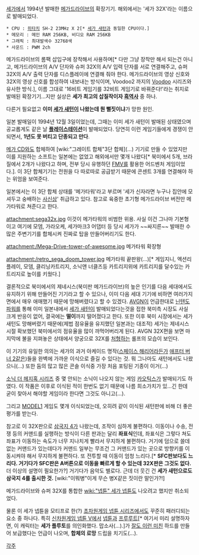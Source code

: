 [[세가]]에서 1994년 발매한 [[메가드라이브]]의 확장기기. 해외에서는 '세가 32X'라는 이름으로 발매되었다.

 * CPU : [[히타치]] SH-2 23MHz X 2[* [[세가 새턴]]과 동일한 CPU이다.]
 * 메모리 : 메인 RAM 256KB, 비디오 RAM 256KB
 * 그래픽 : 최대발색수 32768색
 * 사운드 : PWM 2ch

메가드라이브의 롬팩 삽입구에 장착해서 사용하며[* 다만 그냥 장착만 해서 되는건 아니고, 메가드라이브의 A/V 단자와 슈퍼 32X의 A/V 입력 단자를 서로 연결해주고, 슈퍼 32X의 A/V 출력 단자를 디스플레이에 연결해 줘야 한다. 메가드라이브의 영상 신호와 32X의 영상 신호를 합성하여 내보내는 방식이며, Voodoo2 까지의 [[Voodoo]] 시리즈와 유사한 방식.], 이름 그대로 '16비트 게임기를 32비트 게임기로 바꿔준다!'라는 취지로 발매된 확장기기...지만 실상은 '''세가 최고의 삽질작이자 [[흑역사]]''' 중 하나.

다른거 필요없고 '''이미 [[세가 새턴]]이 나왔는데 뭔 뻘짓이냐'''가 망한 원인.

일본 발매일이 1994년 12월 3일이었는데, 그때는 이미 세가 새턴이 발매된 상태였으며 공교롭게도 같은 날 '''[[플레이스테이션]]'''이 발매되었다. 당연히 이런 게임기들에게 경쟁이 안되면서, '''1년도 못 버티고 단종되고 만다'''.

[[메가 CD]]와도 합체하여 [wiki:"그레이트 합체"3단 합체](...) 기기로 만들 수 있었지만 이를 지원하는 소프트는 일본에는 없었고 해외에서만 몇개 나왔다[* 북미에서 5개, 브라질에서 2개가 나왔다고 하며, 전부 당시 유행하던 [[FMV]]를 활용한 어드벤처 게임이었다.]. 이 3단 합체기기는 전원을 다 따로따로 공급받기 때문에 콘센트 3개를 연결해야 하는 위엄을 보여준다.

일본에서는 이 3단 합체 상태를 '메가타워'라고 부르며 '세가 신자라면 누구나 집안에 모셔두고 숭배하는 [[사신상]]' 취급하고 있다. 참고로 육중한 초기형 메가드라이브 버전만 메가타워로 쳐준다고 한다.

attachment:sega32x.jpg
이것이 메가타워의 비범한 위용. 사실 이건 그나마 기본형이고 여기에 모뎀, 가라오케, 세가마크3 어댑터 등 당시 세가가 ~~싸지른~~ 발매한 수많은 주변기기를 합체시켜 진짜로 탑을 만들어버리기도 한다.

attachment:/Mega-Drive-tower-of-awesome.jpg
메가타워 확장형

attachment:/retro_sega_doom_tower.jpg
메가타워 끝판왕(...)[* 게임지니, 엑션리플레이, 모뎀, 클리닝카트리지, 소닉앤 너클즈등 카트리지위에 카트리지를 달수있는 카트리지로 높이를 키웠다.]

결론적으로 북미에서의 제네시스(북미판 메가드라이브)의 높은 인기를 다음 세대에서도 유지하기 위해 만들어진 기기라고 할 수 있으나, 이미 다음 세대 기기에 비하면 여러가지 면에서 매우 애매했기 때문에 망해버렸다고 할 수 있겠다. [[AVGN]]이 언급한대로 [[닌텐도 파워]]를 통해 이미 일본내에서 [[세가 새턴]]이 발매되었다는것을 접한 북미측 시장도 사실 크게 반응이 없어, 결국에는 '''떨이'''까지 떨어졌다고 한다. 또한 이후 북미 시장에서는 세가 새턴도 망해버렸기 때문에(제법 점유율을 유지했던 일본과는 대조적) 세가는 제네시스 시절 확보했던 북미에서의 점유율을 많이 까먹어버리게 된다. AVGN 32X편을 보면 마지막에 불을 지펴놓은 상태에서 양궁으로 32X를 [[처형]]하는 롤프의 모습이 보인다.

이 기기의 유일한 의의는 세가의 과거 아케이드 명작([[스페이스 해리어]]라든가 [[애프터 버너 2]]같은)들을 완벽에 가까운 이식으로 즐길 수 있다는 것. 뭐 그나마도 새턴에서도 나왔으니(...) 또한 둠의 많고 많은 콘솔 이식중 가장 처음 포팅된 기종이 이거(...)

[[소닉 더 헤지혹 시리즈]] 중 몇 안되는 소닉이 나오지 않는 게임 [[카오틱스]]가 발매되기도 하였다. 이 작품은 이후로 이식된 적이 한번도 없기 때문에 나름 희소가치가 있...긴 한데 굳이 찾아서 해야할 게임이라 한다면 그것도 아니고(...).

그리고 [[MODEL1]] 게임도 몇개 이식되었는데, 오히려 같이 이식된 새턴판에 비해 더 좋은 평가를 받는다.

참고로 이 32X판으로 [[삼국지 4]]가 나왔는데, 조작이 심하게 불편하다. 이동이나 수송, 전쟁 등의 커맨드를 실행하는 방식이 다른 판과는 달리 '''좌표식'''인데, 좌표식은 그렇다 쳐도 좌표가 이동하는 속도가 너무 지나치게 빨라서 무지하게 불편하다. 거기에 덤으로 쓸데없는 커맨드가 있는데다가 커맨드 일부는 무조건 그 커맨드가 있는 곳으로 방향키를 이동시켜야 해서 무지하게 불편하다. 또 전투할 때 이동이 엄청 느리다.[* '''SFC판보다도 느리다. 거기다가 SFC판은 A버튼으로 이동을 빠르게 할 수 있는데 32X판은 그것도 없다.''' 더 이상의 설명이 필요한가?] 거기다가 음악도 별로다. 근데 더 웃긴 건 '''세가 새턴으로도 삼국지 4를 출시한 것.''' [wiki:"이뭐병"이게 무슨 병X같은 짓이란 말인가?!] 

메가드라이브와 슈퍼 32X를 통합한 [[wiki:"넵튠" 세가 넵튠]]도 나오려고 했지만 취소되었다.

물론 이 세가 넵튠을 모티프로 한(?) [[초차원게임 넵튠 시리즈]]에서도 꾸준히 패러디되는 요소 중 하나다. 특히 [[신차원게임 넵튠 V]]에서 [[넵튠]]과 [[프루루트]][* 여기서 미리 설명하자면, 이 캐릭터는 '''세가 플루토'''를 의인화했다. 맙소사(...).]가 [[키치가이|잘도 이런 미친]] 하드를 만들어 보급했다는 언급이 나오며, '''합체의 로망''' 드립을 치기도(...).

[[각주]]
